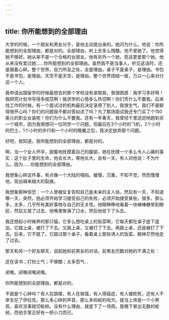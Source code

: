 ```yaml
---
---
---
```

title: 你所能想到的全部理由
---




大学的时候，一个朋友和男友分手，是他主动提出来的。她问为什么，他说：你所能想到的全部理由，都是对的。全部理由，听上去多么残酷。他不爱她了。他觉得她不够好。她从来不是一个合格的女朋友。他有另外一个她，而且更爱那个她。他从来没有爱过她……你所能想到的全部理由。虽然我不是当事人，听见这话时，还是跟着心碎。整个世界，目力所及之处，全是理由。桌子不是桌子，是理由。书包不是书包，是理由。天空不是天空，是理由。整个世界团结一致，万众一心来对付这一个人。

我申请出国留学的时候最想去的那个学校没有录取我，我很困惑：我学习多好啊！我研究计划书写得多规范啊！我求学的心情多么热切啊！你们凭什么不要我。后来找工作的时候，有一个面试过的机构最后决定录用了别人，我很生气，我们不是聊得很开心吗？你们的问题我不都对答如流了吗？为了那场面试我还专门买了个150美元的职业女装呢！你们为什么不要我。还有一年春天，我曾经千里迢迢地跑到另一个城市，因为我很想问一位同学一个问题。但最后在3个小时的飞机，2个小时的巴士，1个小时的步行和一个小时的晚餐之后，我决定放弃那个问题。

好吧，我知道，我所能想到的全部理由，都是对的。

啊，当一个女人怀孕，甜蜜地抚摸着自己的腹部，她在抚摸一个多么令人心痛的事实：这个肚子里的生命，他会长大，等他长大，会有一天，有人对他说：不为什么，因为……你能想到的全部理由。

我想象心碎这件事，有点像一个大陆的塌陷。缓慢，沉重，不知不觉，然而慢慢地，现出越来越大的裂痕。

我想象那种惊恐：一个人曾被反复告知自己是未来的主人翁，然后有一天，不知道哪一天，突然，他必须开始学习接受自己的失败，必须开始接受某些，很多，那么多，太多，几乎所有美好事物与自己的无关性。他眼睁睁地看着一块棒棒糖举到眼前，然后又晃了过去，他嘴里聚满了口水，然后他低下了头去。

我还想起小时候养的那只猫。它多么想吃桌上的饭菜啊，它每天都在桌子底下逡巡。它跳上桌，被打了下去。又跳上桌，又被打了下去。再跳上桌，还是被打了下去。后来，它不跳了。它路过那个桌子，看着桌上那些诱人的饭菜，眼神茫然地走了过去。

那天和另一个好友聊天，说起她和前男友的对话，前男友历数对她的不满之处：

还在读书；打扮土气；不够酷；太多怨气…

闭嘴。闭嘴闭嘴闭嘴。

你所能想到的全部理由，都是对的。

不就是个心碎吗？有人在跳楼，有人在挨饿，有人得癌症，有人被砍死，还有人不幸生在了伊拉克，那么多心碎的声音，那么多蚂蚁的哈欠。就当上帝是一个小男孩，喜欢没事就切蚯蚓。没有什么理由，就是下了一场雨，屋檐下冒出无数的蚯蚓，而他手里正好有一把小刀而已。